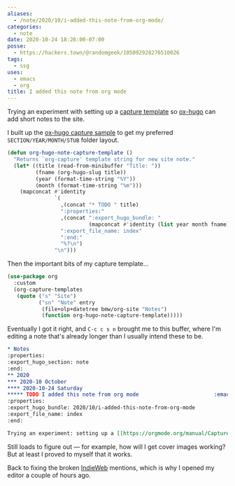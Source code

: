 ```yaml
---
aliases:
  - /note/2020/10/i-added-this-note-from-org-mode/
categories:
  - note
date: 2020-10-24 18:26:00-07:00
posse:
  - https://hackers.town/@randomgeek/105092928276510026
tags:
  - ssg
uses:
  - emacs
  - org
title: I added this note from org mode
---
```


Trying an experiment with setting up a [capture template](https://orgmode.org/manual/Capture-templates.html) so [ox-hugo](https://ox-hugo.scripter.co/) can add short notes to the site.

I built up the [ox-hugo capture sample](https://ox-hugo.scripter.co/doc/org-capture-setup/) to get my preferred `SECTION/YEAR/MONTH/STUB` folder layout.

```lisp
(defun org-hugo-note-capture-template ()
  "Returns `org-capture' template string for new site note."
  (let* ((title (read-from-minibuffer "Title: "))
         (fname (org-hugo-slug title))
         (year (format-time-string "%Y"))
         (month (format-time-string "%m")))
    (mapconcat #'identity
               `(
                 ,(concat "* TODO " title)
                 ":properties:"
                 ,(concat ":export_hugo_bundle: "
                          (mapconcat #'identity (list year month fname) "/"))
                 ":export_file_name: index"
                 ":end:"
                 "%?\n")
               "\n")))
```

Then the important bits of my capture template…

```lisp
(use-package org
  :custom
  (org-capture-templates
   (quote ("s" "Site")
          ("sn" "Note" entry
           (file+olp+datetree bmw/org-site "Notes")
           (function org-hugo-note-capture-template)))))
```

Eventually I got it right, and `C-c c s n` brought me to this buffer, where I'm editing a note that's already longer than I usually intend these to be.

```org
* Notes
:properties:
:export_hugo_section: note
:end:
** 2020
*** 2020-10 October
**** 2020-10-24 Saturday
***** TODO I added this note from org mode                        :emacs:
:properties:
:export_hugo_bundle: 2020/10/i-added-this-note-from-org-mode
:export_file_name: index
:end:

Trying an experiment: setting up a [[https://orgmode.org/manual/Capture-templates.html][capture template]] so [[https://ox-hugo.scripter.co/][ox-hugo]] can add short notes to the site.
```

Still loads to figure out — for example, how will I get cover images working? But at least I proved to myself that it works.

Back to fixing the broken [IndieWeb](/tags/indieweb) mentions, which is why I opened my editor a couple of hours ago.
